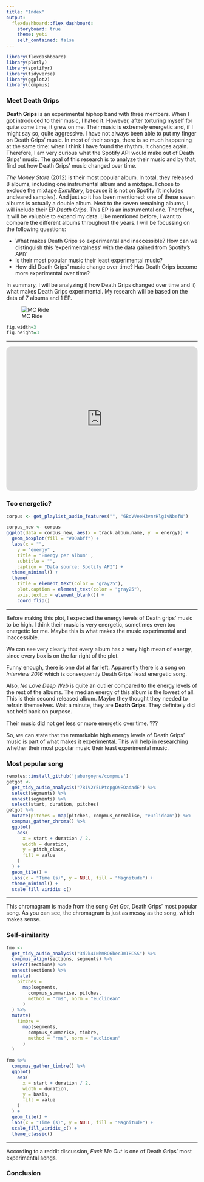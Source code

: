 ```yaml
---
title: "Index"
output: 
  flexdashboard::flex_dashboard:
    storyboard: true
    theme: yeti
    self_contained: false
---
```


```r
library(flexdashboard)
library(plotly)
library(spotifyr)
library(tidyverse)
library(ggplot2)
library(compmus)
```

### Meet Death Grips

**Death Grips** is an experimental hiphop band with three members. When I got introduced to their music, I hated it. However, after torturing myself for quite some time, it grew on me. Their music is extremely energetic and, if I might say so, quite aggressive. I have not always been able to put my finger on Death Grips’ music. In most of their songs, there is so much happening at the same time: when I think I have found the rhythm, it changes again. Therefore, I am very curious what the Spotify API would make out of Death Grips' music. The goal of this research is to analyze their music and by that, find out how Death Grips' music changed over time.

*The Money Store* (2012) is their most popular album. In total, they released 8 albums, including one instrumental album and a mixtape. I chose to exclude the mixtape *Exmilitary*, because it is not on Spotify (it includes uncleared samples). And just so it has been mentioned: one of these seven albums is actually a double album. Next to the seven remaining albums, I will include their EP *Death Grips*. This EP is an instrumental one. Therefore, it will be valuable to expand my data. Like mentioned before, I want to compare the different albums throughout the years. I will be focussing on the following questions:

- What makes Death Grips so experimental and inaccessible? How can we distinguish this ‘experimentalness’ with the data gained from Spotify’s API?
- Is their most popular music their least experimental music?
- How did Death Grips' music change over time? Has Death Grips become more experimental over time?

In summary, I will be analyzing i) how Death Grips changed over time and ii) what makes Death Grips experimental. My research will be based on the data of 7 albums and 1 EP.

![MC Ride](https://www.magneticmag.com/.image/c_limit%2Ccs_srgb%2Cq_auto:good%2Cw_1400/MTQzOTk4NDc1MjkyMzg3MjA2/death-grips-1jpg.webp)
```r
fig.width=3
fig.height=3
```
  
***

<iframe style="border-radius:12px" src="https://open.spotify.com/embed/playlist/6BoVVeeH3vmrHlgivNbefW?utm_source=generator" width="100%" height="380" frameBorder="0" allowfullscreen="" allow="autoplay; clipboard-write; encrypted-media; fullscreen; picture-in-picture"></iframe>

### Too energetic?

``` r
corpus <- get_playlist_audio_features("", "6BoVVeeH3vmrHlgivNbefW")

corpus_new <- corpus 
ggplot(data = corpus_new, aes(x = track.album.name, y  = energy)) +
  geom_boxplot(fill = "#00abff") +
  labs(x = "",
    y = "energy" ,
    title = "Energy per album" ,
    subtitle = "",
    caption = "Data source: Spotify API") +
  theme_minimal() +
  theme(
    title = element_text(color = "gray25"),
    plot.caption = element_text(color = "gray25"),
    axis.text.x = element_blank()) +
    coord_flip()
```

***

Before making this plot, I expected the energy levels of Death grips' music to be high. I think their music is very energetic, sometimes even too energetic for me. Maybe this is what makes the music experimental and inaccessible. 

We can see very clearly that every album has a very high mean of energy, since every box is on the far right of the plot.

Funny enough, there is one dot at far left. Apparently there is a song on *Interview 2016* which is consequently Death Grips' least energetic song. 

Also, *No Love Deep Web* is quite an outlier compared to the energy levels of the rest of the albums. The median energy of this album is the lowest of all. This is their second released album. Maybe they thought they needed to refrain themselves. Wait a minute, they are **Death Grips**. They definitely did not held back on purpose.

Their music did not get less or more energetic over time. ???

So, we can state that the remarkable high energy levels of Death Grips' music is part of what makes it experimental. This will help in researching whether their most popular music their least experimental music.

### Most popular song

```r
remotes::install_github('jaburgoyne/compmus')
getgot <-
  get_tidy_audio_analysis("781V2Y5LPtcpgONEOadadE") %>%
  select(segments) %>%
  unnest(segments) %>%
  select(start, duration, pitches)
getgot %>%
  mutate(pitches = map(pitches, compmus_normalise, "euclidean")) %>%
  compmus_gather_chroma() %>% 
  ggplot(
    aes(
      x = start + duration / 2,
      width = duration,
      y = pitch_class,
      fill = value
    )
  ) +
  geom_tile() +
  labs(x = "Time (s)", y = NULL, fill = "Magnitude") +
  theme_minimal() +
  scale_fill_viridis_c()
```

***

This chromagram is made from the song *Get Got*, Death Grips' most popular song. As you can see, the chromagram is just as messy as the song, which makes sense. 

### Self-similarity

``` r
fmo <-
  get_tidy_audio_analysis("3d2k4INhmRO6becJmIBCSS") %>% 
  compmus_align(sections, segments) %>%                  
  select(sections) %>%                                    
  unnest(sections) %>%                                      
  mutate(
    pitches =
      map(segments,
        compmus_summarise, pitches,
        method = "rms", norm = "euclidean"
      )
  ) %>%
  mutate(
    timbre =
      map(segments,
        compmus_summarise, timbre,
        method = "rms", norm = "euclidean"
      )
  )

fmo %>%
  compmus_gather_timbre() %>%
  ggplot(
    aes(
      x = start + duration / 2,
      width = duration,
      y = basis,
      fill = value
    )
  ) +
  geom_tile() +
  labs(x = "Time (s)", y = NULL, fill = "Magnitude") +
  scale_fill_viridis_c() +                              
  theme_classic()
```

***

According to a reddit discussion, *Fuck Me Out* is one of Death Grips' most experimental songs. 

### Conclusion

```r

```

